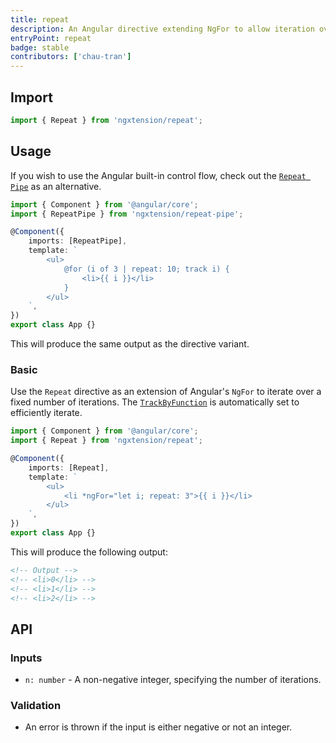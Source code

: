 ```yaml
---
title: repeat
description: An Angular directive extending NgFor to allow iteration over a fixed number of iterations.
entryPoint: repeat
badge: stable
contributors: ['chau-tran']
---
```



## Import

```ts
import { Repeat } from 'ngxtension/repeat';
```

## Usage

<Aside type="tip">

If you wish to use the Angular built-in control flow, check out the [`Repeat Pipe`](/utilities/pipes/repeat) as an alternative.

```ts
import { Component } from '@angular/core';
import { RepeatPipe } from 'ngxtension/repeat-pipe';

@Component({
	imports: [RepeatPipe],
	template: `
		<ul>
			@for (i of 3 | repeat: 10; track i) {
				<li>{{ i }}</li>
			}
		</ul>
	`,
})
export class App {}
```

This will produce the same output as the directive variant.
</Aside>

### Basic

Use the `Repeat` directive as an extension of Angular's `NgFor` to iterate over a fixed number of iterations. The [`TrackByFunction`](https://angular.io/api/core/TrackByFunction) is automatically set to efficiently iterate.

```ts
import { Component } from '@angular/core';
import { Repeat } from 'ngxtension/repeat';

@Component({
	imports: [Repeat],
	template: `
		<ul>
			<li *ngFor="let i; repeat: 3">{{ i }}</li>
		</ul>
	`,
})
export class App {}
```

This will produce the following output:

```html
<!-- Output -->
<!-- <li>0</li> -->
<!-- <li>1</li> -->
<!-- <li>2</li> -->
```

## API

### Inputs

- `n: number` - A non-negative integer, specifying the number of iterations.

### Validation

- An error is thrown if the input is either negative or not an integer.
